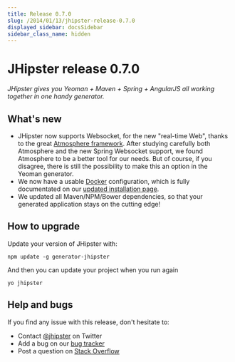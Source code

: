 ```yaml
---
title: Release 0.7.0
slug: /2014/01/13/jhipster-release-0.7.0
displayed_sidebar: docsSidebar
sidebar_class_name: hidden
---
```


JHipster release 0.7.0
==================

*JHipster gives you Yeoman + Maven + Spring + AngularJS all working together in one handy generator.*

What's new
----------

- JHipster now supports Websocket, for the new "real-time Web", thanks to the great [Atmosphere framework](http://async-io.org/). After studying carefully both Atmosphere and the new Spring Websocket support, we found Atmosphere to be a better tool for our needs. But of course, if you disagree, there is still the possibility to make this an option in the Yeoman generator.
- We now have a usable [Docker](https://www.docker.io/) configuration, which is fully documentated on our [updated installation page](/installation/).
- We updated all Maven/NPM/Bower dependencies, so that your generated application stays on the cutting edge!

How to upgrade
------------

Update your version of JHipster with:

```
npm update -g generator-jhipster
```

And then you can update your project when you run again

```
yo jhipster
```

Help and bugs
--------------

If you find any issue with this release, don't hesitate to:

- Contact [@jhipster](https://twitter.com/jhipster) on Twitter
- Add a bug on our [bug tracker](https://github.com/jhipster/generator-jhipster/issues?state=open)
- Post a question on [Stack Overflow](http://stackoverflow.com/tags/jhipster/info)
